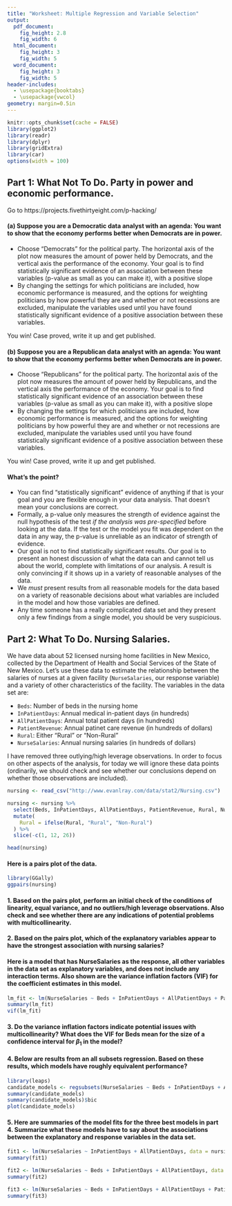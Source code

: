 ```yaml
---
title: "Worksheet: Multiple Regression and Variable Selection"
output:
  pdf_document:
    fig_height: 2.8
    fig_width: 6
  html_document:
    fig_height: 3
    fig_width: 5
  word_document:
    fig_height: 3
    fig_width: 5
header-includes:
  - \usepackage{booktabs}
  - \usepackage{vwcol}
geometry: margin=0.5in
---
```


```r
knitr::opts_chunk$set(cache = FALSE)
library(ggplot2)
library(readr)
library(dplyr)
library(gridExtra)
library(car)
options(width = 100)
```

## Part 1: What Not To Do.  Party in power and economic performance.

Go to https://projects.fivethirtyeight.com/p-hacking/

#### (a) Suppose you are a Democratic data analyst with an agenda: You want to show that the economy performs better when Democrats are in power.

 * Choose "Democrats" for the political party.  The horizontal axis of the plot now measures the amount of power held by Democrats, and the vertical axis the performance of the economy.  Your goal is to find statistically significant evidence of an association between these variables (p-value as small as you can make it), with a positive slope
 * By changing the settings for which politicians are included, how economic performance is measured, and the options for weighting politicians by how powerful they are and whether or not recessions are excluded, manipulate the variables used until you have found statistically significant evidence of a positive association between these variables.

You win!  Case proved, write it up and get published.

#### (b) Suppose you are a Republican data analyst with an agenda: You want to show that the economy performs better when Democrats are in power.

 * Choose "Republicans" for the political party.  The horizontal axis of the plot now measures the amount of power held by Republicans, and the vertical axis the performance of the economy.  Your goal is to find statistically significant evidence of an association between these variables (p-value as small as you can make it), with a positive slope
 * By changing the settings for which politicians are included, how economic performance is measured, and the options for weighting politicians by how powerful they are and whether or not recessions are excluded, manipulate the variables used until you have found statistically significant evidence of a positive association between these variables.

You win!  Case proved, write it up and get published.

#### What's the point?

 * You can find "statistically significant" evidence of anything if that is your goal and you are flexible enough in your data analysis.  That doesn't mean your conclusions are correct.
 * Formally, a p-value only measures the strength of evidence against the null hypothesis of the test *if the analysis was pre-specified* before looking at the data.  If the test or the model you fit was dependent on the data in any way, the p-value is unreliable as an indicator of strength of evidence.
 * Our goal is not to find statistically significant results.  Our goal is to present an honest discussion of what the data can and cannot tell us about the world, complete with limitations of our analysis.  A result is only convincing if it shows up in a variety of reasonable analyses of the data.
 * We *must* present results from all reasonable models for the data based on a variety of reasonable decisions about what variables are included in the model and how those variables are defined.
 * Any time someone has a really complicated data set and they present only a few findings from a single model, you should be very suspicious.



\newpage

## Part 2: What To Do.  Nursing Salaries.

We have data about 52 licensed nursing home facilities in New Mexico, collected by the Department of Health and Social Services of the State of New Mexico.  Let's use these data to estimate the relationship between the salaries of nurses at a given facility (`NurseSalaries`, our response variable) and a variety of other characteristics of the facility.  The variables in the data set are:

 * `Beds`: Number of beds in the nursing home
 * `InPatientDays`: Annual medical in-patient days (in hundreds)
 * `AllPatientDays`: Annual total patient days (in hundreds)
 * `PatientRevenue`: Annual patinet care revenue (in hundreds of dollars)
 * `Rural`: Either "Rural" or "Non-Rural"
 * `NurseSalaries`: Annual nursing salaries (in hundreds of dollars)

I have removed three outlying/high leverage observations.  In order to focus on other aspects of the analysis, for today we will ignore these data points (ordinarily, we should check and see whether our conclusions depend on whether those observations are included).

```r
nursing <- read_csv("http://www.evanlray.com/data/stat2/Nursing.csv")

nursing <- nursing %>%
  select(Beds, InPatientDays, AllPatientDays, PatientRevenue, Rural, NurseSalaries) %>%
  mutate(
    Rural = ifelse(Rural, "Rural", "Non-Rural")
  ) %>%
  slice(-c(1, 12, 26))

head(nursing)
```

#### Here is a pairs plot of the data.

```r
library(GGally)
ggpairs(nursing)
```

#### 1. Based on the pairs plot, perform an initial check of the conditions of linearity, equal variance, and no outliers/high leverage observations.  Also check and see whether there are any indications of potential problems with multicollinearity.

\vspace{6cm}

#### 2. Based on the pairs plot, which of the explanatory variables appear to have the strongest association with nursing salaries?


\newpage

#### Here is a model that has NurseSalaries as the response, all other variables in the data set as explanatory variables, and does not include any interaction terms.  Also shown are the variance inflation factors (VIF) for the coefficient estimates in this model.

```r
lm_fit <- lm(NurseSalaries ~ Beds + InPatientDays + AllPatientDays + PatientRevenue + Rural, data = nursing)
summary(lm_fit)
vif(lm_fit)
```

#### 3. Do the variance inflation factors indicate potential issues with multicollinearity?  What does the VIF for Beds mean for the size of a confidence interval for $\beta_1$ in the model?


\newpage

#### 4. Below are results from an all subsets regression.  Based on these results, which models have roughly equivalent performance?

```r
library(leaps)
candidate_models <- regsubsets(NurseSalaries ~ Beds + InPatientDays + AllPatientDays + PatientRevenue + Rural, data = nursing)
summary(candidate_models)
summary(candidate_models)$bic
plot(candidate_models)
```


\newpage

#### 5. Here are summaries of the model fits for the three best models in part 4.  Summarize what these models have to say about the associations between the explanatory and response variables in the data set.

```r
fit1 <- lm(NurseSalaries ~ InPatientDays + AllPatientDays, data = nursing)
summary(fit1)
```

```r
fit2 <- lm(NurseSalaries ~ Beds + InPatientDays + AllPatientDays, data = nursing)
summary(fit2)
```

```r
fit3 <- lm(NurseSalaries ~ Beds + InPatientDays + AllPatientDays + PatientRevenue, data = nursing)
summary(fit3)
```
